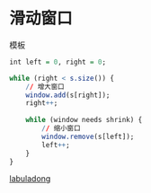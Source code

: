 

# 滑动窗口

模板

```r
int left = 0, right = 0;

while (right < s.size()) {
    // 增大窗口
    window.add(s[right]);
    right++;
    
    while (window needs shrink) {
        // 缩小窗口
        window.remove(s[left]);
        left++;
    }
}
```

[labuladong](https://leetcode.cn/problems/find-all-anagrams-in-a-string/solutions/9749/hua-dong-chuang-kou-tong-yong-si-xiang-jie-jue-zi-/)
